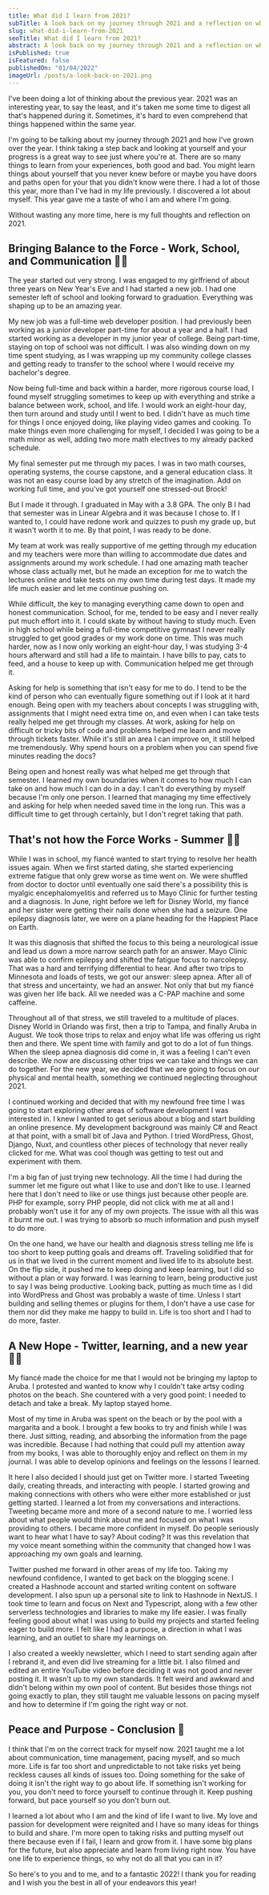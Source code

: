```yaml
---
title: What did I learn from 2021?
subTitle: A look back on my journey through 2021 and a reflection on what I learned from it all.
slug: what-did-i-learn-from-2021
seoTitle: What did I learn from 2021?
abstract: A look back on my journey through 2021 and a reflection on what I learned from it all.
isPublished: true
isFeatured: false
publishedOn: "01/04/2022"
imageUrl: /posts/a-look-back-on-2021.png
---
```


<BlogBody>
I've been doing a lot of thinking about the previous year. 2021 was an interesting year, to say the least, and it's taken me some time to digest all that's happened during it. Sometimes, it's hard to even comprehend that things happened within the same year.

I'm going to be talking about my journey through 2021 and how I've grown over the year. I think taking a step back and looking at yourself and your progress is a great way to see just where you're at. There are so many things to learn from your experiences, both good and bad. You might learn things about yourself that you never knew before or maybe you have doors and paths open for your that you didn't know were there. I had a lot of those this year, more than I've had in my life previously. I discovered a lot about myself. This year gave me a taste of who I am and where I'm going.

Without wasting any more time, here is my full thoughts and reflection on 2021.

## Bringing Balance to the Force - Work, School, and Communication 👨‍🎓

The year started out very strong. I was engaged to my girlfriend of about three years on New Year's Eve and I had started a new job. I had one semester left of school and looking forward to graduation. Everything was shaping up to be an amazing year.

My new job was a full-time web developer position. I had previously been working as a junior developer part-time for about a year and a half. I had started working as a developer in my junior year of college. Being part-time, staying on top of school was not difficult. I was also winding down on my time spent studying, as I was wrapping up my community college classes and getting ready to transfer to the school where I would receive my bachelor's degree.

Now being full-time and back within a harder, more rigorous course load, I found myself struggling sometimes to keep up with everything and strike a balance between work, school, and life. I would work an eight-hour day, then turn around and study until I went to bed. I didn't have as much time for things I once enjoyed doing, like playing video games and cooking. To make things even more challenging for myself, I decided I was going to be a math minor as well, adding two more math electives to my already packed schedule.

My final semester put me through my paces. I was in two math courses, operating systems, the course capstone, and a general education class. It was not an easy course load by any stretch of the imagination. Add on working full time, and you've got yourself one stressed-out Brock!

But I made it through. I graduated in May with a 3.8 GPA. The only B I had that semester was in Linear Algebra and it was because I chose to. If I wanted to, I could have redone work and quizzes to push my grade up, but it wasn't worth it to me. By that point, I was ready to be done.

My team at work was really supportive of me getting through my education and my teachers were more than willing to accommodate due dates and assignments around my work schedule. I had one amazing math teacher whose class actually met, but he made an exception for me to watch the lectures online and take tests on my own time during test days. It made my life much easier and let me continue pushing on.

While difficult, the key to managing everything came down to open and honest communication. School, for me, tended to be easy and I never really put much effort into it. I could skate by without having to study much. Even in high school while being a full-time competitive gymnast I never really struggled to get good grades or my work done on time. This was much harder, now as I now only working an eight-hour day, I was studying 3-4 hours afterward and still had a life to maintain. I have bills to pay, cats to feed, and a house to keep up with. Communication helped me get through it.

Asking for help is something that isn't easy for me to do. I tend to be the kind of person who can eventually figure something out if I look at it hard enough. Being open with my teachers about concepts I was struggling with, assignments that I might need extra time on, and even when I can take tests really helped me get through my classes. At work, asking for help on difficult or tricky bits of code and problems helped me learn and move through tickets faster. While it's still an area I can improve on, it still helped me tremendously. Why spend hours on a problem when you can spend five minutes reading the docs?

Being open and honest really was what helped me get through that semester. I learned my own boundaries when it comes to how much I can take on and how much I can do in a day. I can't do everything by myself because I'm only one person. I learned that managing my time effectively and asking for help when needed saved time in the long run. This was a difficult time to get through certainly, but I don't regret taking that path.

## That's not how the Force Works - Summer 😮‍💨

While I was in school, my fiancé wanted to start trying to resolve her health issues again. When we first started dating, she started experiencing extreme fatigue that only grew worse as time went on. We were shuffled from doctor to doctor until eventually one said there's a possibility this is myalgic encephalomyelitis and referred us to Mayo Clinic for further testing and a diagnosis. In June, right before we left for Disney World, my fiancé and her sister were getting their nails done when she had a seizure. One epilepsy diagnosis later, we were on a plane heading for the Happiest Place on Earth.

It was this diagnosis that shifted the focus to this being a neurological issue and lead us down a more narrow search path for an answer. Mayo Clinic was able to confirm epilepsy and shifted the fatigue focus to narcolepsy. That was a hard and terrifying differential to hear. And after two trips to Minnesota and loads of tests, we got our answer: sleep apnea. After all of that stress and uncertainty, we had an answer. Not only that but my fiancé was given her life back. All we needed was a C-PAP machine and some caffeine.

Throughout all of that stress, we still traveled to a multitude of places. Disney World in Orlando was first, then a trip to Tampa, and finally Aruba in August. We took those trips to relax and enjoy what life was offering us right then and there. We spent time with family and got to do a lot of fun things. When the sleep apnea diagnosis did come in, it was a feeling I can't even describe. We now are discussing other trips we can take and things we can do together. For the new year, we decided that we are going to focus on our physical and mental health, something we continued neglecting throughout 2021.

I continued working and decided that with my newfound free time I was going to start exploring other areas of software development I was interested in. I knew I wanted to get serious about a blog and start building an online presence. My development background was mainly C# and React at that point, with a small bit of Java and Python. I tried WordPress, Ghost, Django, Nuxt, and countless other pieces of technology that never really clicked for me. What was cool though was getting to test out and experiment with them.

I'm a big fan of just trying new technology. All the time I had during the summer let me figure out what I like to use and don't like to use. I learned here that I don't need to like or use things just because other people are. PHP for example, sorry PHP people, did not click with me at all and I probably won't use it for any of my own projects. The issue with all this was it burnt me out. I was trying to absorb so much information and push myself to do more.

On the one hand, we have our health and diagnosis stress telling me life is too short to keep putting goals and dreams off. Traveling solidified that for us in that we lived in the current moment and lived life to its absolute best. On the flip side, it pushed me to keep doing and keep learning, but I did so without a plan or way forward. I was learning to learn, being productive just to say I was being productive. Looking back, putting as much time as I did into WordPress and Ghost was probably a waste of time. Unless I start building and selling themes or plugins for them, I don't have a use case for them nor did they make me happy to build in. Life is too short and I had to do more, faster.

## A New Hope - Twitter, learning, and a new year 👨‍💻

My fiancé made the choice for me that I would not be bringing my laptop to Aruba. I protested and wanted to know why I couldn't take artsy coding photos on the beach. She countered with a very good point: I needed to detach and take a break. My laptop stayed home.

Most of my time in Aruba was spent on the beach or by the pool with a margarita and a book. I brought a few books to try and finish while I was there. Just sitting, reading, and absorbing the information from the page was incredible. Because I had nothing that could pull my attention away from my books, I was able to thoroughly enjoy and reflect on them in my journal. I was able to develop opinions and feelings on the lessons I learned.

It here I also decided I should just get on Twitter more. I started Tweeting daily, creating threads, and interacting with people. I started growing and making connections with others who were either more established or just getting started. I learned a lot from my conversations and interactions. Tweeting became more and more of a second nature to me. I worried less about what people would think about me and focused on what I was providing to others. I became more confident in myself. Do people seriously want to hear what I have to say? About coding? It was this revelation that my voice meant something within the community that changed how I was approaching my own goals and learning.

Twitter pushed me forward in other areas of my life too. Taking my newfound confidence, I wanted to get back on the blogging scene. I created a Hashnode account and started writing content on software development. I also spun up a personal site to link to Hashnode in NextJS. I took time to learn and focus on Next and Typescript, along with a few other serverless technologies and libraries to make my life easier. I was finally feeling good about what I was using to build my projects and started feeling eager to build more. I felt like I had a purpose, a direction in what I was learning, and an outlet to share my learnings on.

I also created a weekly newsletter, which I need to start sending again after I rebrand it, and even did live streaming for a little bit. I also filmed and edited an entire YouTube video before deciding it was not good and never posting it. It wasn't up to my own standards. It felt weird and awkward and didn't belong within my own pool of content.
But besides those things not going exactly to plan, they still taught me valuable lessons on pacing myself and how to determine if I'm going the right way or not.

## Peace and Purpose - Conclusion 🥂

I think that I'm on the correct track for myself now. 2021 taught me a lot about communication, time management, pacing myself, and so much more. Life is far too short and unpredictable to not take risks yet being reckless causes all kinds of issues too. Doing something for the sake of doing it isn't the right way to go about life. If something isn't working for you, you don't need to force yourself to continue through it. Keep pushing forward, but pace yourself so you don't burn out.

I learned a lot about who I am and the kind of life I want to live. My love and passion for development were reignited and I have so many ideas for things to build and share. I'm more open to taking risks and putting myself out there because even if I fail, I learn and grow from it. I have some big plans for the future, but also appreciate and learn from living right now. You have one life to experience things, so why not do all that you can in it?

So here's to you and to me, and to a fantastic 2022! I thank you for reading and I wish you the best in all of your endeavors this year!

</BlogBody>
